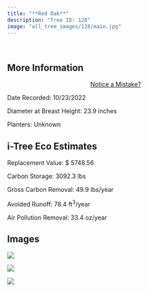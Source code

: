 ```yaml
---
title: "**Red Oak**"
description: "Tree ID: 128"
image: "all_tree_images/128/main.jpg"
---
```


<br>

## **More Information**
::: column-margin
<center><a class="button" href="https://forms.gle/W6f5nwYxrM33hF4f7">Notice a Mistake?</a></center>
:::


Date Recorded:  10/23/2022

Diameter at Breast Height:  23.9  inches

Planters:  Unknown

## **i-Tree Eco Estimates**


 Replacement Value: $ 5748.56

 Carbon Storage:  3092.3  lbs

 Gross Carbon Removal:  49.9  lbs/year

 Avoided Runoff:  78.4  ft<sup>3</sup>/year

 Air Pollution Removal:  33.4  oz/year

## **Images**


 ![](all_tree_images/128/IMG_6851.jpg)

 ![](all_tree_images/128/IMG_6852.jpg)

 ![](all_tree_images/128/main.jpg)
